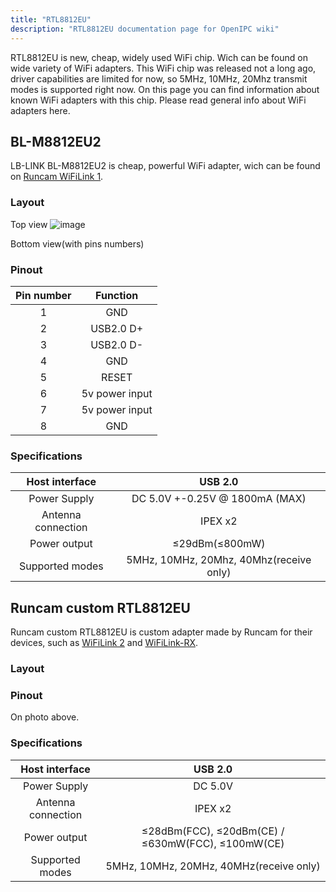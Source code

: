 ```yaml
---
title: "RTL8812EU"
description: "RTL8812EU documentation page for OpenIPC wiki"
---
```


RTL8812EU is new, cheap, widely used WiFi chip. Wich can be found on wide variety of WiFi adapters.
This WiFi chip was released not a long ago, driver capabilities are limited for now, so 5MHz, 10MHz, 20Mhz transmit modes is supported right now. On this page you can find information about known WiFi adapters with this chip.
Please read general info about WiFi adapters here.

## BL-M8812EU2
LB-LINK BL-M8812EU2 is cheap, powerful WiFi adapter, wich can be found on [Runcam WiFiLink 1](/hardware/runcam/vtx/runcam-wifilink-v1/).
### Layout
Top view
![image](/src/assets/images/bl-m8812eu2-top.png)

Bottom view(with pins numbers)
<ThemeImage
  lightSrc="/src/assets/images/bl-m8812eu2-bottom-light.png"
  darkSrc="/src/assets/images/bl-m8812eu2-bottom-dark.png"
  alt="WiFi adapter image"
/>

### Pinout
| Pin number  | Function        |
|:-----------:|:---------------:|
| 1           | GND             |
| 2           | USB2.0 D+       |
| 3           | USB2.0 D-       |
| 4           | GND             |
| 5           | RESET           |
| 6           | 5v power input  |
| 7           | 5v power input  |
| 8           | GND             |

### Specifications
| Host interface      | USB 2.0  |
|:-------------------:|:--------:|
| Power Supply        | DC 5.0V +-0.25V @ 1800mA (MAX) |
| Antenna connection  | IPEX x2                        |
| Power output        | ≤29dBm(≤800mW)                 |
| Supported modes     | 5MHz, 10MHz, 20Mhz, 40Mhz(receive only)                     |

## Runcam custom RTL8812EU
Runcam custom RTL8812EU is custom adapter made by Runcam for their devices, such as [WiFiLink 2](/hardware/runcam/vtx/runcam-wifilink-v2/) and [WiFiLink-RX](/hardware/runcam/vrx/runcam-wifilink-rx/).
### Layout
<ThemeImage
  lightSrc="/src/assets/images/rtl8812eu-custom-runcam-top-light.png"
  darkSrc="/src/assets/images/rtl8812eu-custom-runcam-top-dark.png"
  alt="Motherboard up image"
/>

### Pinout
On photo above.

### Specifications
| Host interface      | USB 2.0  |
|:-------------------:|:--------:|
| Power Supply        | DC 5.0V |
| Antenna connection  | IPEX x2                        |
| Power output        | ≤28dBm(FCC), ≤20dBm(CE) / ≤630mW(FCC), ≤100mW(CE)                 |
| Supported modes     | 5MHz, 10MHz, 20MHz, 40MHz(receive only)                  |

